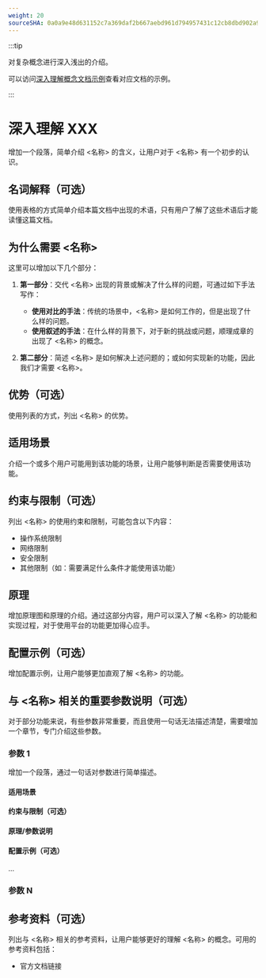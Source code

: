 ```yaml
---
weight: 20
sourceSHA: 0a0a9e48d631152c7a369daf2b667aebd961d794957431c12cb8dbd902a939f0
---
```


 

:::tip 

对复杂概念进行深入浅出的介绍。 

可以访问[深入理解概念文档示例](https://product-doc-guide.alauda.cn/template/concept/insight_example.html)查看对应文档的示例。 

::: 

# 深入理解 XXX 

增加一个段落，简单介绍 \<名称> 的含义，让用户对于 \<名称> 有一个初步的认识。 

## 名词解释（可选） 

使用表格的方式简单介绍本篇文档中出现的术语，只有用户了解了这些术语后才能读懂这篇文档。 

## 为什么需要 \<名称> 

这里可以增加以下几个部分： 

1. **第一部分**：交代 \<名称> 出现的背景或解决了什么样的问题，可通过如下手法写作： 

   - **使用对比的手法**：传统的场景中，\<名称> 是如何工作的，但是出现了什么样的问题。 
   - **使用叙述的手法**：在什么样的背景下，对于新的挑战或问题，顺理成章的出现了 \<名称> 的概念。 

2. **第二部分**：简述 \<名称> 是如何解决上述问题的；或如何实现新的功能，因此我们才需要 \<名称>。 

## 优势（可选） 

使用列表的方式，列出 \<名称> 的优势。 

## 适用场景 

介绍一个或多个用户可能用到该功能的场景，让用户能够判断是否需要使用该功能。 

## 约束与限制（可选） 

列出 \<名称> 的使用约束和限制，可能包含以下内容： 

- 操作系统限制 
- 网络限制 
- 安全限制 
- 其他限制（如：需要满足什么条件才能使用该功能） 

## 原理 

增加原理图和原理的介绍。通过这部分内容，用户可以深入了解 \<名称> 的功能和实现过程，对于使用平台的功能更加得心应手。 

## 配置示例（可选） 

增加配置示例，让用户能够更加直观了解 \<名称> 的功能。 

## 与 \<名称> 相关的重要参数说明（可选） 

对于部分功能来说，有些参数非常重要，而且使用一句话无法描述清楚，需要增加一个章节，专门介绍这些参数。 

### 参数 1 

增加一个段落，通过一句话对参数进行简单描述。 

#### 适用场景 

#### 约束与限制（可选） 

#### 原理/参数说明 

#### 配置示例（可选） 

... 

### 参数 N 

## 参考资料（可选） 

列出与 \<名称> 相关的参考资料，让用户能够更好的理解 \<名称> 的概念。可用的参考资料包括： 

- 官方文档链接 
